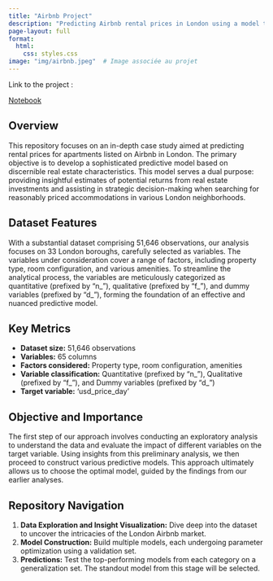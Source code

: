 ```yaml
---
title: "Airbnb Project"
description: "Predicting Airbnb rental prices in London using a model to estimate potential investment returns and assist in strategic decision-making for affordable accommodations across the city."
page-layout: full
format: 
  html:
    css: styles.css
image: "img/airbnb.jpeg"  # Image associée au projet
---
```


Link to the project :

<a href="html/Final_Project_PULL_QUENAULT.html" target="_blank">Notebook</a>

## Overview

This repository focuses on an in-depth case study aimed at predicting rental prices for apartments listed on Airbnb in London. The primary objective is to develop a sophisticated predictive model based on discernible real estate characteristics. This model serves a dual purpose: providing insightful estimates of potential returns from real estate investments and assisting in strategic decision-making when searching for reasonably priced accommodations in various London neighborhoods.

## Dataset Features

With a substantial dataset comprising 51,646 observations, our analysis focuses on 33 London boroughs, carefully selected as variables. The variables under consideration cover a range of factors, including property type, room configuration, and various amenities. To streamline the analytical process, the variables are meticulously categorized as quantitative (prefixed by "n_"), qualitative (prefixed by "f_"), and dummy variables (prefixed by "d_"), forming the foundation of an effective and nuanced predictive model.

## Key Metrics

- **Dataset size:** 51,646 observations
- **Variables:** 65 columns
- **Factors considered:** Property type, room configuration, amenities
- **Variable classification:** Quantitative (prefixed by "n_"), Qualitative (prefixed by "f_"), and Dummy variables (prefixed by "d_")
- **Target variable:** 'usd_price_day'

## Objective and Importance

The first step of our approach involves conducting an exploratory analysis to understand the data and evaluate the impact of different variables on the target variable. Using insights from this preliminary analysis, we then proceed to construct various predictive models. This approach ultimately allows us to choose the optimal model, guided by the findings from our earlier analyses.

## Repository Navigation

1. **Data Exploration and Insight Visualization:** Dive deep into the dataset to uncover the intricacies of the London Airbnb market.
2. **Model Construction:** Build multiple models, each undergoing parameter optimization using a validation set.
3. **Predictions:** Test the top-performing models from each category on a generalization set. The standout model from this stage will be selected.
